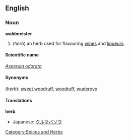{{Wikipedia}}
==English==

===Noun===
'''waldmeister'''
# (''herb'') an herb used for flavouring [[wine]]s and [[liqueur]]s.

====Scientific name====
''[[Asperula odorata]]''

====Synonyms====
(''herb''): [[sweet woodruff]], [[woodruff]], [[wuderove]]

====Translations====
'''herb'''
{{top}}
*Japanese: [[クルマバソウ]]
{{mid}}
{{bottom}}

[[Category:Spices and Herbs]]